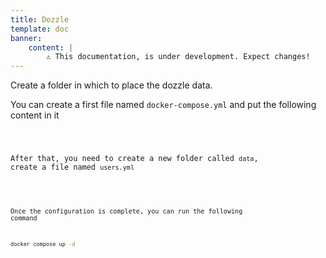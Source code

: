 ```yaml
---
title: Dozzle
template: doc
banner:
    content: |
        ⚠️ This documentation, is under development. Expect changes!
---
```



<WarnBanner />


Create a folder in which to place the dozzle data.

You can create a first file named `docker-compose.yml` and put the following content in it


<Code code={content} lang="yml" title="docker-compose.yml" />

After that, you need to create a new folder called `data`, create a file named `users.yml`



<Code code={contentUser} lang="yml" title="data/users.yml" />

Once the configuration is complete, you can run the following command

```bash
docker compose up -d
```
